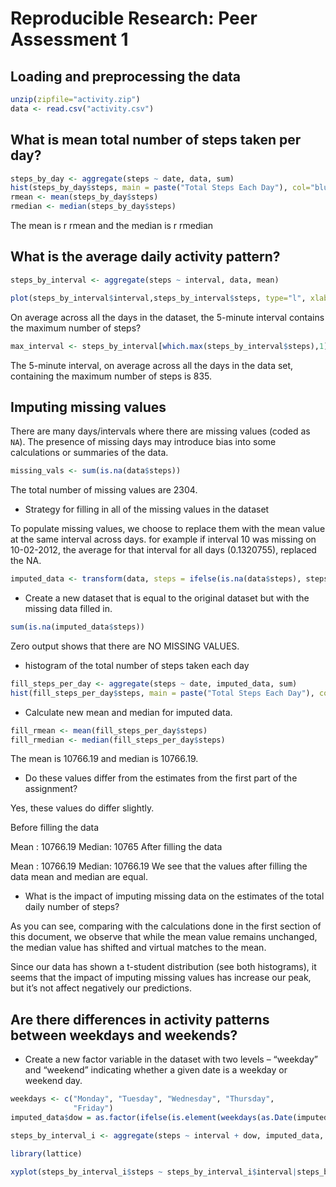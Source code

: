 
# Reproducible Research: Peer Assessment 1

## Loading and preprocessing the data
```r
unzip(zipfile="activity.zip")
data <- read.csv("activity.csv")
```

## What is mean total number of steps taken per day?
```r
steps_by_day <- aggregate(steps ~ date, data, sum)
hist(steps_by_day$steps, main = paste("Total Steps Each Day"), col="blue", xlab="Number of Steps")
rmean <- mean(steps_by_day$steps)
rmedian <- median(steps_by_day$steps)
```
The mean is r rmean and the median is r rmedian

## What is the average daily activity pattern?
``` r
steps_by_interval <- aggregate(steps ~ interval, data, mean)

plot(steps_by_interval$interval,steps_by_interval$steps, type="l", xlab="Interval", ylab="Number of Steps",main="Average Number of Steps per Day by Interval")
```

On average across all the days in the dataset, the 5-minute interval contains
the maximum number of steps?
``` r
max_interval <- steps_by_interval[which.max(steps_by_interval$steps),1]
```

The 5-minute interval, on average across all the days in the data set, containing the maximum number of steps is 835.

## Imputing missing values

There are many days/intervals where there are missing values (coded as `NA`). The presence of missing days may introduce bias into some calculations or summaries of the data.

```r
missing_vals <- sum(is.na(data$steps))
```

The total number of missing values are 2304.

* Strategy for filling in all of the missing values in the dataset

To populate missing values, we choose to replace them with the mean value at the same interval across days.
for example if interval 10 was missing on 10-02-2012, the average for that interval for all days (0.1320755), replaced the NA.

```r
imputed_data <- transform(data, steps = ifelse(is.na(data$steps), steps_by_interval$steps[match(data$interval, steps_by_interval$interval)], data$steps))
```
* Create a new dataset that is equal to the original dataset but with the missing data filled in.
```r
sum(is.na(imputed_data$steps))
```
Zero output shows that there are NO MISSING VALUES.

* histogram of the total number of steps taken each day
```r
fill_steps_per_day <- aggregate(steps ~ date, imputed_data, sum)
hist(fill_steps_per_day$steps, main = paste("Total Steps Each Day"), col="blue", xlab="Number of Steps")
```

* Calculate new mean and median for imputed data.
```r
fill_rmean <- mean(fill_steps_per_day$steps)
fill_rmedian <- median(fill_steps_per_day$steps)
```

The mean is 10766.19 and median is 10766.19.

* Do these values differ from the estimates from the first part of the assignment?

Yes, these values do differ slightly.

Before filling the data

Mean : 10766.19
Median: 10765
After filling the data

Mean : 10766.19
Median: 10766.19
We see that the values after filling the data mean and median are equal.

* What is the impact of imputing missing data on the estimates of the total daily number of steps?

As you can see, comparing with the calculations done in the first section of this document, we observe that while the mean value remains unchanged, the median value has shifted and virtual matches to the mean.

Since our data has shown a t-student distribution (see both histograms), it seems that the impact of imputing missing values has increase our peak, but it's not affect negatively our predictions.


## Are there differences in activity patterns between weekdays and weekends?

* Create a new factor variable in the dataset with two levels – “weekday” and “weekend” indicating whether a given date is a weekday or weekend day.

``` r
weekdays <- c("Monday", "Tuesday", "Wednesday", "Thursday", 
              "Friday")
imputed_data$dow = as.factor(ifelse(is.element(weekdays(as.Date(imputed_data$date)),weekdays), "Weekday", "Weekend"))

steps_by_interval_i <- aggregate(steps ~ interval + dow, imputed_data, mean)

library(lattice)

xyplot(steps_by_interval_i$steps ~ steps_by_interval_i$interval|steps_by_interval_i$dow, main="Average Steps per Day by Interval",xlab="Interval", ylab="Steps",layout=c(1,2), type="l")
```

